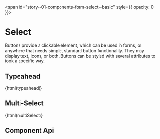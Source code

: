 
<span id="story--01-components-form-select--basic" style={{ opacity: 0 }}></span>

# Select

Buttons provide a clickable element, which can be used in forms, or anywhere that needs simple, standard button functionality. They may display text, icons, or both. Buttons can be styled with several attributes to look a specific way.

<Canvas className="bal-app has-visible-overflow" withSource="none">
  <Story id="01-components-form-select--basic" />
</Canvas>

## Typeahead

<Canvas className="bal-app has-visible-overflow" mdxSource={typeahead}>
  {html(typeahead)}
</Canvas>

## Multi-Select

<Canvas className="bal-app has-visible-overflow" mdxSource={multiSelect}>
  {html(multiSelect)}
</Canvas>

## Component Api

<Description markdown={readme} />
<Description markdown={selectOption} />

<br />


<Description markdown={testing} />


<Description markdown={github} />
